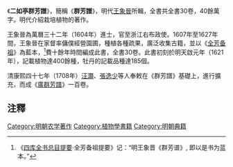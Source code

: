 《'''二如亭群芳譜'''》，簡稱《'''群芳譜'''》，明代[[王象晉|王象晉]]所輯，全書共全書30卷，40餘萬字。明代介紹栽培植物的著作。

王象晉為萬曆三十二年（1604年）進士，官至浙江右布政使。1607年至1627年間，王象晉在家督率傭僕經營園圃，種植各種疏果，廣泛收集古籍，並以《[[全芳备祖|全芳备祖]]》為藍本，<ref>《[[四库全书总目提要|四库全书总目提要]]·全芳备祖提要》记：“明王象晋《群芳谱》, 即以是书为蓝本。”</ref>費十餘年時間編成此書，全書30卷。此書初刻於明天啟元年（1621年），記載植物達400餘種，牡丹的記載品種達185個。

清康熙四十七年（1708年）[[汪灝|汪灝]]、[[張逸少|張逸少]]等人奉敕在《群芳譜》基礎上，進行擴充，而成《[[廣群芳譜|廣群芳譜]]》一百卷。

==注釋==
{{reflist}}
[[Category:明朝农学著作|Category:明朝农学著作]]
[[Category:植物學書籍|Category:植物學書籍]]
[[Category:明朝典籍|Category:明朝典籍]]